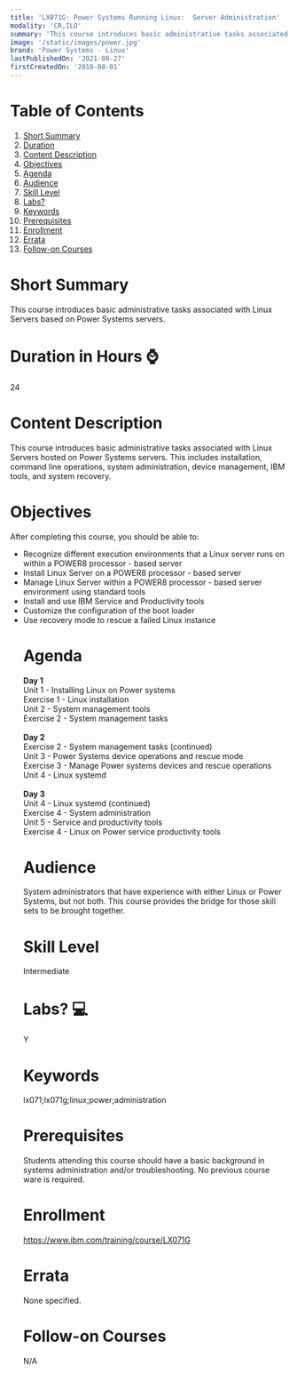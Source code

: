 ```yaml
---
title: 'LX071G: Power Systems Running Linux:  Server Administration'
modality: 'CR,ILO'
summary: 'This course introduces basic administrative tasks associated with Linux Servers based on Power Systems servers. '
image: '/static/images/power.jpg'
brand: 'Power Systems - Linux'
lastPublishedOn: '2021-09-27'
firstCreatedOn: '2018-08-01'
---
```

# Table of Contents
1.  [Short Summary](#short-summary)
2.  [Duration](#duration-in-hours-)
3.  [Content Description](#content-description)
4.  [Objectives](#objectives)
5.  [Agenda](#agenda)
6.  [Audience](#audience)
7.  [Skill Level](#skill-level)
8.  [Labs?](#labs-)
9.  [Keywords](#keywords)
10. [Prerequisites](#prerequisites)
11. [Enrollment](#enrollment)
12. [Errata](#errata)
13. [Follow-on Courses](#follow-on-courses)

# Short Summary
This course introduces basic administrative tasks associated with Linux Servers based on Power Systems servers. 

# Duration in Hours ⌚
24

# Content Description
<p>This course introduces basic administrative tasks associated with Linux Servers hosted on Power Systems servers. This includes installation, command line operations, system administration, device management, IBM tools, and system recovery.</p>

# Objectives
<p>After completing this course, you should be able to:</p>

<ul />
	<li />Recognize different execution environments that a Linux server runs on within a POWER8 processor - based server
	<li />Install Linux Server on a POWER8 processor - based server
	<li />Manage Linux Server within a POWER8 processor - based server environment using standard tools
	<li />Install and use IBM Service and Productivity tools
	<li />Customize the configuration of the boot loader
	<li />Use recovery mode to rescue a failed Linux instance


# Agenda
<p><strong>Day 1</strong><br />Unit 1 - Installing Linux on Power systems<br />Exercise 1 - Linux installation<br />Unit 2 - System management tools<br />Exercise 2 - System management tasks<br /><br /><strong>Day 2</strong><br />Exercise 2 - System management tasks (continued)<br />Unit 3 - Power Systems device operations and rescue mode<br />Exercise 3 - Manage Power systems devices and rescue operations<br />Unit 4 - Linux systemd<br /><br /><strong>Day 3</strong><br />Unit 4 - Linux systemd (continued)<br />Exercise 4 - System administration<br />Unit 5 - Service and productivity tools<br />Exercise 4 - Linux on Power service productivity tools</p>

# Audience
<p>System administrators that have experience with either Linux or Power Systems, but not both. This course provides the bridge for those skill sets to be brought together.</p>

# Skill Level
Intermediate        

# Labs? 💻
Y

# Keywords
lx071;lx071g;linux;power;administration

# Prerequisites
<p>Students attending this course should have a basic background in systems administration and/or troubleshooting. No previous course ware is required.</p>

# Enrollment
https://www.ibm.com/training/course/LX071G

# Errata
None specified.

# Follow-on Courses
N/A

